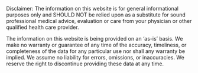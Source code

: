 Disclaimer: The information on this website is for general informational purposes only and SHOULD NOT be relied upon as a substitute for sound professional medical advice, evaluation or care from your physician or other qualified health care provider.

The information on this website is being provided on an 'as-is' basis. 
We make no warranty or guarantee of any time of the accuracy, timeliness, or completeness of the data for any particular use nor shall any warranty be implied.
We assume no liability for errors, omissions, or inaccuracies. We reserve the right to discontinue providing these data at any time.